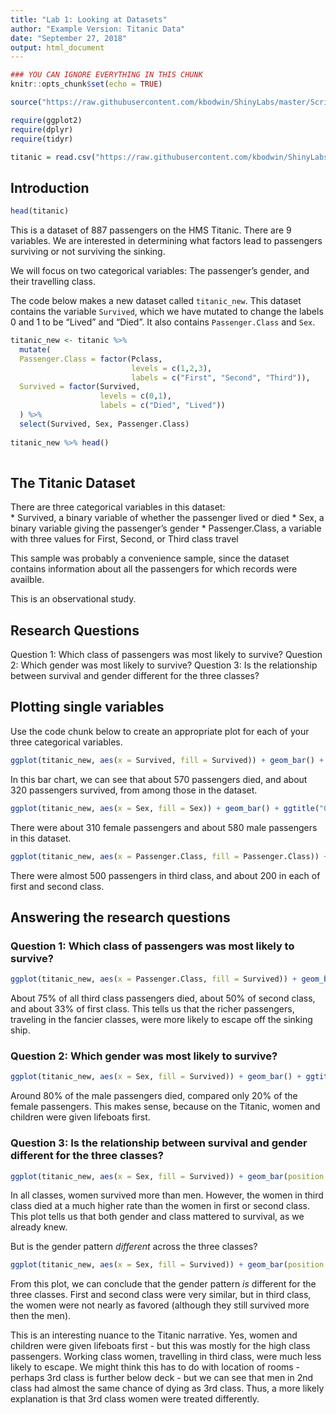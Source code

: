 ```yaml
---
title: "Lab 1: Looking at Datasets"
author: "Example Version: Titanic Data"
date: "September 27, 2018"
output: html_document
---
```


```r
### YOU CAN IGNORE EVERYTHING IN THIS CHUNK
knitr::opts_chunk$set(echo = TRUE)

source("https://raw.githubusercontent.com/kbodwin/ShinyLabs/master/Scripts/packageLoaders2.R")

require(ggplot2)
require(dplyr)
require(tidyr)

titanic = read.csv("https://raw.githubusercontent.com/kbodwin/ShinyLabs/master/Datasets/titanic.csv")

```

## Introduction

```r
head(titanic)
```

This is a dataset of 887 passengers on the HMS Titanic.  There are 9 variables.  We are interested in determining what factors lead to passengers surviving or not surviving the sinking.

We will focus on two categorical variables:  The passenger's gender, and their travelling class.

The code below makes a new dataset called `titanic_new`.  This dataset contains the variable `Survived`, which we have mutated to change the labels 0 and 1 to be "Lived" and "Died".  It also contains `Passenger.Class` and `Sex`.

```r
titanic_new <- titanic %>%  
  mutate(
  Passenger.Class = factor(Pclass, 
                           levels = c(1,2,3), 
                           labels = c("First", "Second", "Third")),
  Survived = factor(Survived, 
                    levels = c(0,1), 
                    labels = c("Died", "Lived"))
  ) %>% 
  select(Survived, Sex, Passenger.Class)
  
titanic_new %>% head()
  
```



## The Titanic Dataset

There are three categorical variables in this dataset:  
* Survived, a binary variable of whether the passenger lived or died
* Sex, a binary variable giving the passenger's gender
* Passenger.Class, a variable with three values for First, Second, or Third class travel

This sample was probably a convenience sample, since the dataset contains information about all the passengers for which records were availble.

This is an observational study.

## Research Questions

Question 1:  Which class of passengers was most likely to survive?
Question 2:  Which gender was most likely to survive?
Question 3:  Is the relationship between survival and gender different for the three classes?

## Plotting single variables

Use the code chunk below to create an appropriate plot for each of your three categorical variables.

```r

ggplot(titanic_new, aes(x = Survived, fill = Survived)) + geom_bar() + ggtitle("Survival on the Titanic")

```

In this bar chart, we can see that about 570 passengers died, and about 320 passengers survived, from among those in the dataset.


```r

ggplot(titanic_new, aes(x = Sex, fill = Sex)) + geom_bar() + ggtitle("Gender on the Titanic")
```

There were about 310 female passengers and about 580 male passengers in this dataset.

```r

ggplot(titanic_new, aes(x = Passenger.Class, fill = Passenger.Class)) + geom_bar() + ggtitle("Passenger Classes on the Titanic")

```

There were almost 500 passengers in third class, and about 200 in each of first and second class.

## Answering the research questions

### Question 1:  Which class of passengers was most likely to survive?

```r
ggplot(titanic_new, aes(x = Passenger.Class, fill = Survived)) + geom_bar() + ggtitle("Passenger Classe Survival on the Titanic")
```

About 75% of all third class passengers died, about 50% of second class, and about 33% of first class.  This tells us that the richer passengers, traveling in the fancier classes, were more likely to escape off the sinking ship.


### Question 2:  Which gender was most likely to survive?

```r
ggplot(titanic_new, aes(x = Sex, fill = Survived)) + geom_bar() + ggtitle("Gender and Survival on the Titanic")
```

Around 80% of the male passengers died, compared only 20% of the female passengers.  This makes sense, because on the Titanic, women and children were given lifeboats first.


### Question 3:  Is the relationship between survival and gender different for the three classes?

```r
ggplot(titanic_new, aes(x = Sex, fill = Survived)) + geom_bar(position = "dodge") + facet_wrap(~Passenger.Class)+ ggtitle("Gender and Survival on the Titanic")

```

In all classes, women survived more than men.  However, the women in third class died at a much higher rate than the women in first or second class.  This plot tells us that both gender and class mattered to survival, as we already knew.

But is the gender pattern *different* across the three classes?

```r
ggplot(titanic_new, aes(x = Sex, fill = Survived)) + geom_bar(position = "fill") + facet_wrap(~Passenger.Class)+ ggtitle("Gender and Survival on the Titanic")
```

From this plot, we can conclude that the gender pattern *is* different for the three classes.  First and second class were very similar, but in third class, the women were not nearly as favored (although they still survived more then the men).

This is an interesting nuance to the Titanic narrative.  Yes, women and children were given lifeboats first - but this was mostly for the high class passengers.  Working class women, travelling in third class, were much less likely to escape.  We might think this has to do with location of rooms - perhaps 3rd class is further below deck - but we can see that men in 2nd class had almost the same chance of dying as 3rd class.  Thus, a more likely explanation is that 3rd class women were treated differently.